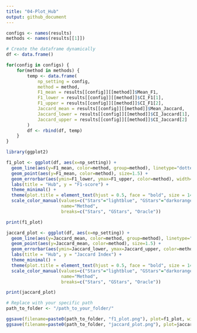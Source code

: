 ```yaml
---
title: "04-Plot_Hub"
output: github_document
---
```



```r

configs <- names(results)
methods <- names(results[[1]])

# Create the dataframe dynamically
df <- data.frame()

for(config in configs) {
    for(method in methods) {
        temp <- data.frame(
            np_setting = config,
            method = method,
            F1_mean = results[[config]][[method]]$Mean_F1,
            F1_lower = results[[config]][[method]]$CI_F1[1],
            F1_upper = results[[config]][[method]]$CI_F1[2],
            Jaccard_mean = results[[config]][[method]]$Mean_Jaccard,
            Jaccard_lower = results[[config]][[method]]$CI_Jaccard[1],
            Jaccard_upper = results[[config]][[method]]$CI_Jaccard[2]
        )
        df <- rbind(df, temp)
    }
}

```


```r
library(ggplot2)

f1_plot <- ggplot(df, aes(x=np_setting)) + 
  geom_line(aes(y=F1_mean, color=method, group=method), linetype="dotted", linewidth=1.5) + 
  geom_point(aes(y=F1_mean, color=method), size=1.5) +
  geom_errorbar(aes(ymin=F1_lower, ymax=F1_upper, color=method), width=0.2) +
  labs(title = "Hub", y = "F1-score") + 
  theme_minimal() +
  theme(plot.title = element_text(hjust = 0.5, face = "bold", size = 14)) + 
  scale_color_manual(values=c("Stars"="lightblue", "GStars"="darkorange", "Oracle"="black"), 
                     name="Method",
                     breaks=c("Stars", "GStars", "Oracle"))

print(f1_plot)
```



```r

jaccard_plot <- ggplot(df, aes(x=np_setting)) + 
  geom_line(aes(y=Jaccard_mean, color=method, group=method), linetype="dotted", linewidth=1.5) + 
  geom_point(aes(y=Jaccard_mean, color=method), size=1.5) +
  geom_errorbar(aes(ymin=Jaccard_lower, ymax=Jaccard_upper, color=method), width=0.2) +
  labs(title = "Hub", y = "Jaccard Index") + 
  theme_minimal() +
  theme(plot.title = element_text(hjust = 0.5, face = "bold", size = 14)) + 
  scale_color_manual(values=c("Stars"="lightblue", "GStars"="darkorange", "Oracle"="black"), 
                     name="Method",
                     breaks=c("Stars", "GStars", "Oracle"))

print(jaccard_plot)

```


```r

# Replace with your specific path
path_to_folder <- "/path_to_your_folder/"

ggsave(filename=paste0(path_to_folder, "f1_plot.png"), plot=f1_plot, width=10, height=6)
ggsave(filename=paste0(path_to_folder, "jaccard_plot.png"), plot=jaccard_plot, width=10, height=6)

```


